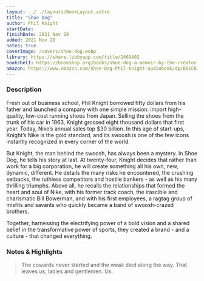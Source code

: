 ```yaml
---
layout: ../../layouts/BookLayout.astro
title: "Shoe Dog"
author: Phil Knight
startDate:
finishDate: 2021 Nov 28
added: 2021 Nov 28
notes: true
coverImage: /covers/shoe-dog.webp
library: https://share.libbyapp.com/title/2469402
bookshelf: https://bookshop.org/books/shoe-dog-a-memoir-by-the-creator-of-nike-9781501135927/9781501135927
amazon: https://www.amazon.com/Shoe-Dog-Phil-Knight-audiobook/dp/B01CRJA470/
---
```


<ReadingTime
  startDate  = {frontmatter.startDate}
  finishDate = {frontmatter.finishDate}
/>

### Description
Fresh out of business school, Phil Knight borrowed fifty dollars from his father and launched a company with one simple mission: import high-quality, low-cost running shoes from Japan. Selling the shoes from the trunk of his car in 1963, Knight grossed eight thousand dollars that first year. Today, Nike’s annual sales top $30 billion. In this age of start-ups, Knight’s Nike is the gold standard, and its swoosh is one of the few icons instantly recognized in every corner of the world.

But Knight, the man behind the swoosh, has always been a mystery. In Shoe Dog, he tells his story at last. At twenty-four, Knight decides that rather than work for a big corporation, he will create something all his own, new, dynamic, different. He details the many risks he encountered, the crushing setbacks, the ruthless competitors and hostile bankers - as well as his many thrilling triumphs. Above all, he recalls the relationships that formed the heart and soul of Nike, with his former track coach, the irascible and charismatic Bill Bowerman, and with his first employees, a ragtag group of misfits and savants who quickly became a band of swoosh-crazed brothers.

Together, harnessing the electrifying power of a bold vision and a shared belief in the transformative power of sports, they created a brand - and a culture - that changed everything.

### Notes & Highlights
> The cowards never started and the weak died along the way. That leaves us, ladies and gentlemen. Us.

<BuyBook
  library   = {frontmatter.library}
  bookshelf = {frontmatter.bookshelf}
  amazon    = {frontmatter.amazon}
/>
